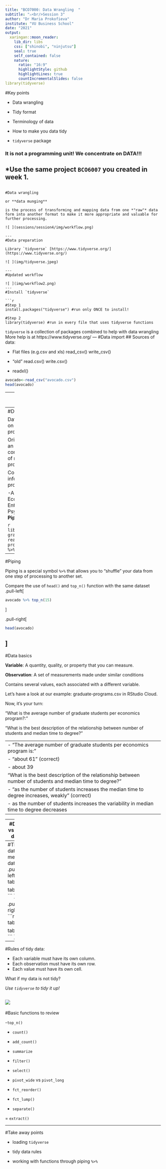```yaml
---
title: "BCO7000: Data Wrangling  "
subtitle: "⚔<br/>Session 3"
author: "Dr Maria Prokofieva"
institute: "VU Business School"
date: "2021"
output:
  xaringan::moon_reader:
    lib_dir: libs
    css: ["shinobi", "ninjutsu"]
    seal: true
    self_contained: false
    nature:
      ratio: "16:9"
      highlightStyle: github
      highlightLines: true
      countIncrementalSlides: false      
library(tidyverse)
```
#Key points

- Data wrangling

- Tidy format

- Terminology of data

- How to make you data tidy

- `tidyverse` package

### It is not a programming unit! We concentrate on **DATA**!!!

*Use the same project `BCO6007` you created in week 1.
---
```

#Data wrangling

or **data munging**

is the process of transforming and mapping data from one *"raw"* data form into another format to make it more appropriate and valuable for further processing.

![ ](sessions/session4/img/workflow.png)

---
#Data preparation 

Library `tidyverse` [https://www.tidyverse.org/](https://www.tidyverse.org/)

![ ](img/tidyverse.jpeg)

---
#Updated workflow

![ ](img/workflow2.png)
---
#Install `tidyverse`

```r
#Step 1
install.packages("tidyverse") #run only ONCE to install!

#Step 2
library(tidyverse) #run in every file that uses tidyverse functions
```

`tidyverse` is a collection of packages combined to help with data wrangling
More help is at https://www.tidyverse.org/ 
---
#Data import
## Sources of data:

- Flat files (e.g.csv and xls)
read_csv() 
write_csv()

- "old"
read.csv()
write.csv()

- readxl()

```r
avocado<-read_csv("avocado.csv")
head(avocado)
```
---
#Data import: dates/times

`ymd()`
`ymd_hms()`
`dmy()`
`dmy_hms()`
`mdy()`

```r
#install.packages("lubridate")
library(lubridate)

#Example 1
ymd(20200830)

date<-"20190130"
date %>% ymd()

#Example 2
mdy("1/24/18")

```
---
#Data basics

Data from a study on US grad programs.

Originally came in an excel file containing rankings of many different programs.

Contains information on four programs:

-Astronomy
- Economics
- Entomology, and
- Psychology
`%>%` **Piping**

```r
library(tidyverse)
grad<-read_csv("graduate-programs.csv")
grad %>% top_n(10)
```
---
#Piping

Piping is a special symbol `%>%` that allows you to "shuffle" your data from one step of processing to another set.

Compare the use of `head()` and `top_n()` function with the same dataset
.pull-left[
```r
avocado %>% top_n(15)
```
]

.pull-right[
```r
head(avocado)
```
]
---
#Data basics

**Variable**: A quantity, quality, or property that you can measure.

**Observation**: A set of measurements made under similar conditions

Contains several values, each associated with a different variable.

Let’s have a look at our example: graduate-programs.csv in RStudio Cloud.

Now, it’s your turn:

"What is the average number of graduate students per
economics program?:"

"What is the best description of the relationship between
number of students and median time to degree?"

---
- "The average number of graduate students per economics program is:"
- "about 61" (correct)
- about 39
"What is the best description of the relationship between number of students and median time to degree?"
- "as the number of students increases the median time to degree increases, weakly" (correct)
- as the number of students increases the variability in median time to degree decreases
---

---
#Data vs tidy data 

“Real data is **messy**. ...It's all **very noisy** out there. Very hard to spot the tune. Like a piano in the next room, it's playing your song, but unfortunately it's out of whack, some of the strings are missing, and the pianist is tone deaf and drunk- I mean, the noise! Impossible! ”
― *Tom Stoppard*

“The first change we had to make was just to make our data of higher quality. We have **a lot of data**, and sometimes we just weren’t using that data, and we weren’t paying as much attention to its **quality** as we now need to…"
*Ash Gupta*

“I think you can have a ridiculously **enormous** and **complex** data set, but if you have the **right tools** and **methodology**, then it’s not a problem.” 
*Aaron Koblin*
---
#Tidy data vs messy data
.pull-left[
```r
table1

table2
```
]

.pull-right[
```r
table3

table4a
```
]
---
#Rules of tidy data:

- Each variable must have its own column.
- Each observation must have its own row.
- Each value must have its own cell.

What if my data is not tidy?

*Use `tidyverse` to tidy it up!*

![ ](img/tidydata.png)
---
#Basic functions to review

-`top_n()`

- `count()`

- `add_count()`

- `summarize`

- `filter()`

- `select()`

- `pivot_wide` vs `pivot_long`

- `fct_reorder()`

- `fct_lump()`

- `separate()`

= `extract()`

---

#Take away points

- loading `tidyverse`

- tidy data rules

- working with functions through piping `%>%`



